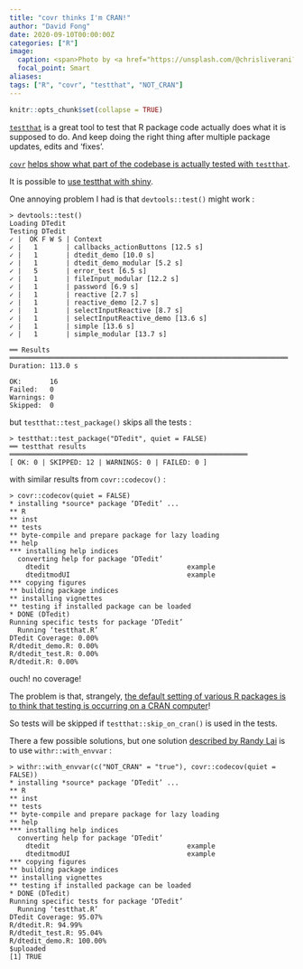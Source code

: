 ```yaml
---
title: "covr thinks I'm CRAN!"
author: "David Fong"
date: 2020-09-10T00:00:00Z
categories: ["R"]
image:
  caption: <span>Photo by <a href="https://unsplash.com/@chrisliverani?utm_source=unsplash&amp;utm_medium=referral&amp;utm_content=creditCopyText">Chris Liverani</a> on <a href="https://unsplash.com/s/photos/exam?utm_source=unsplash&amp;utm_medium=referral&amp;utm_content=creditCopyText">Unsplash</a></span>
  focal_point: Smart
aliases:
tags: ["R", "covr", "testthat", "NOT_CRAN"]
---
```


```r
knitr::opts_chunk$set(collapse = TRUE)
```

[`testthat`](https://r-pkgs.org/tests.html) is a great tool to test that R package
code actually does what it is supposed to do. And keep doing the right thing
after multiple package updates, edits and 'fixes'.

[`covr`](https://github.com/r-lib/covr) [helps show what part of the codebase
is actually tested with `testthat`](https://codingclubuc3m.rbind.io/post/2019-11-26/).

It is possible to [use testthat with shiny](https://github.com/rfaelens/exampleShinyTest).

One annoying problem I had is that `devtools::test()` might work : 

```{eval=FALSE}
> devtools::test()
Loading DTedit
Testing DTedit
✓ |  OK F W S | Context
✓ |   1       | callbacks_actionButtons [12.5 s]
✓ |   1       | dtedit_demo [10.0 s]
✓ |   1       | dtedit_demo_modular [5.2 s]
✓ |   5       | error_test [6.5 s]
✓ |   1       | fileInput_modular [12.2 s]
✓ |   1       | password [6.9 s]
✓ |   1       | reactive [2.7 s]
✓ |   1       | reactive_demo [2.7 s]
✓ |   1       | selectInputReactive [8.7 s]
✓ |   1       | selectInputReactive_demo [13.6 s]
✓ |   1       | simple [13.6 s]
✓ |   1       | simple_modular [13.7 s]

══ Results ═════════════════════════════════════════════════════════════════════
Duration: 113.0 s

OK:       16
Failed:   0
Warnings: 0
Skipped:  0
```

<p>
but `testthat::test_package()` skips all the tests :

```eval
> testthat::test_package("DTedit", quiet = FALSE)
══ testthat results  ═══════════════════════════════════════════════════════════
[ OK: 0 | SKIPPED: 12 | WARNINGS: 0 | FAILED: 0 ]
```

<p>

with similar results from `covr::codecov()` :

```{eval=FALSE}
> covr::codecov(quiet = FALSE)
* installing *source* package ‘DTedit’ ...
** R
** inst
** tests
** byte-compile and prepare package for lazy loading
** help
*** installing help indices
  converting help for package ‘DTedit’
    dtedit                                  example
    dteditmodUI                             example
*** copying figures
** building package indices
** installing vignettes
** testing if installed package can be loaded
* DONE (DTedit)
Running specific tests for package ‘DTedit’
  Running ‘testthat.R’
DTedit Coverage: 0.00%
R/dtedit_demo.R: 0.00%
R/dtedit_test.R: 0.00%
R/dtedit.R: 0.00%
```

<p>
ouch! no coverage!

The problem is that, strangely, [the default setting of various R packages is to
think that testing is occurring on a CRAN computer](https://github.com/r-lib/covr/issues/314)!

So tests will be skipped if `testthat::skip_on_cran()` is used in the tests.

There a few possible solutions, but one solution 
[described by Randy Lai](https://github.com/r-lib/covr/issues/314) is to use
`withr::with_envvar` :

```{eval=FALSE}
> withr::with_envvar(c("NOT_CRAN" = "true"), covr::codecov(quiet = FALSE))
* installing *source* package ‘DTedit’ ...
** R
** inst
** tests
** byte-compile and prepare package for lazy loading
** help
*** installing help indices
  converting help for package ‘DTedit’
    dtedit                                  example
    dteditmodUI                             example
*** copying figures
** building package indices
** installing vignettes
** testing if installed package can be loaded
* DONE (DTedit)
Running specific tests for package ‘DTedit’
  Running ‘testthat.R’
DTedit Coverage: 95.07%
R/dtedit.R: 94.99%
R/dtedit_test.R: 95.04%
R/dtedit_demo.R: 100.00%
$uploaded
[1] TRUE
```
